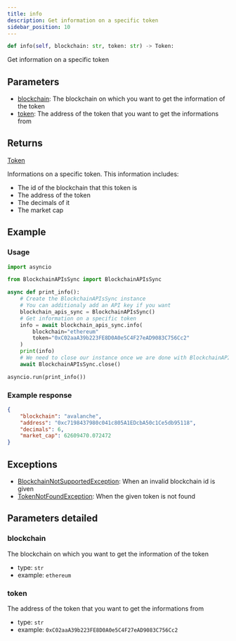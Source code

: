 ```yaml
---
title: info
description: Get information on a specific token
sidebar_position: 10
---
```



```py
def info(self, blockchain: str, token: str) -> Token:
```
Get information on a specific token

## Parameters

 - [blockchain](#blockchain): The blockchain on which you want to get the information of the token
 - [token](#token): The address of the token that you want to get the informations from

## Returns

<CodeBlock language="python">
    <a href="/docs/python-sdk/models/token">Token</a>
</CodeBlock>

Informations on a specific token.
This information includes:
- The id of the blockchain that this token is
- The address of the token
- The decimals of it
- The market cap


## Example

### Usage

```py
import asyncio

from BlockchainAPIsSync import BlockchainAPIsSync

async def print_info():
    # Create the BlockchainAPIsSync instance
    # You can additionaly add an API key if you want
    blockchain_apis_sync = BlockchainAPIsSync()
    # Get information on a specific token
    info = await blockchain_apis_sync.info(
        blockchain="ethereum"
        token="0xC02aaA39b223FE8D0A0e5C4F27eAD9083C756Cc2"
    )
    print(info)
    # We need to close our instance once we are done with BlockchainAPIs
    await BlockchainAPIsSync.close()

asyncio.run(print_info())
```

### Example response


```json
{
    "blockchain": "avalanche",
    "address": "0xc7198437980c041c805A1EDcbA50c1Ce5db95118",
    "decimals": 6,
    "market_cap": 62609470.072472
}

```
## Exceptions

- [BlockchainNotSupportedException](/docs/python-sdk/exceptions/blockchain-not-supported-exception): When an invalid blockchain id is given
- [TokenNotFoundException](/docs/python-sdk/exceptions/token-not-found-exception): When the given token is not found

## Parameters detailed
### blockchain

The blockchain on which you want to get the information of the token
- type: `str`
- example: `ethereum`

### token

The address of the token that you want to get the informations from
- type: `str`
- example: `0xC02aaA39b223FE8D0A0e5C4F27eAD9083C756Cc2`

